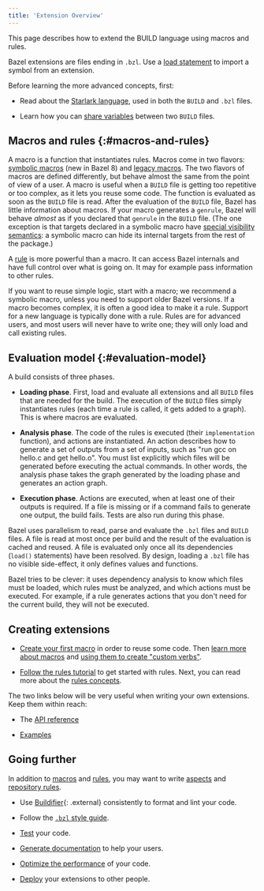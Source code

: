```yaml
---
title: 'Extension Overview'
---
```


<!-- [TOC] -->

This page describes how to extend the BUILD language using macros
and rules.

Bazel extensions are files ending in `.bzl`. Use a
[load statement](/versions/8.4.0/concepts/build-files#load) to import a symbol from an extension.

Before learning the more advanced concepts, first:

* Read about the [Starlark language](/versions/8.4.0/rules/language), used in both the
  `BUILD` and `.bzl` files.

* Learn how you can [share variables](/versions/8.4.0/build/share-variables)
  between two `BUILD` files.

## Macros and rules {:#macros-and-rules}

A macro is a function that instantiates rules. Macros come in two flavors:
[symbolic macros](/versions/8.4.0/extending/macros) (new in Bazel 8) and [legacy
macros](/extending/legacy-macros). The two flavors of macros are defined
differently, but behave almost the same from the point of view of a user. A
macro is useful when a `BUILD` file is getting too repetitive or too complex, as
it lets you reuse some code. The function is evaluated as soon as the `BUILD`
file is read. After the evaluation of the `BUILD` file, Bazel has little
information about macros. If your macro generates a `genrule`, Bazel will
behave *almost* as if you declared that `genrule` in the `BUILD` file. (The one
exception is that targets declared in a symbolic macro have [special visibility
semantics](/extending/macros#visibility): a symbolic macro can hide its internal
targets from the rest of the package.)

A [rule](/versions/8.4.0/extending/rules) is more powerful than a macro. It can access Bazel
internals and have full control over what is going on. It may for example pass
information to other rules.

If you want to reuse simple logic, start with a macro; we recommend a symbolic
macro, unless you need to support older Bazel versions. If a macro becomes
complex, it is often a good idea to make it a rule. Support for a new language
is typically done with a rule. Rules are for advanced users, and most users will
never have to write one; they will only load and call existing rules.

## Evaluation model {:#evaluation-model}

A build consists of three phases.

* **Loading phase**. First, load and evaluate all extensions and all `BUILD`
  files that are needed for the build. The execution of the `BUILD` files simply
  instantiates rules (each time a rule is called, it gets added to a graph).
  This is where macros are evaluated.

* **Analysis phase**. The code of the rules is executed (their `implementation`
  function), and actions are instantiated. An action describes how to generate
  a set of outputs from a set of inputs, such as "run gcc on hello.c and get
  hello.o". You must list explicitly which files will be generated before
  executing the actual commands. In other words, the analysis phase takes
  the graph generated by the loading phase and generates an action graph.

* **Execution phase**. Actions are executed, when at least one of their outputs is
  required. If a file is missing or if a command fails to generate one output,
  the build fails. Tests are also run during this phase.

Bazel uses parallelism to read, parse and evaluate the `.bzl` files and `BUILD`
files. A file is read at most once per build and the result of the evaluation is
cached and reused. A file is evaluated only once all its dependencies (`load()`
statements) have been resolved. By design, loading a `.bzl` file has no visible
side-effect, it only defines values and functions.

Bazel tries to be clever: it uses dependency analysis to know which files must
be loaded, which rules must be analyzed, and which actions must be executed. For
example, if a rule generates actions that you don't need for the current build,
they will not be executed.

## Creating extensions

* [Create your first macro](/versions/8.4.0/rules/macro-tutorial) in order to reuse some code.
  Then [learn more about macros](/versions/8.4.0/extending/macros) and [using them to create
  "custom verbs"](/rules/verbs-tutorial).

* [Follow the rules tutorial](/versions/8.4.0/rules/rules-tutorial) to get started with rules.
  Next, you can read more about the [rules concepts](/versions/8.4.0/extending/rules).

The two links below will be very useful when writing your own extensions. Keep
them within reach:

* The [API reference](/versions/8.4.0/rules/lib)

* [Examples](https://github.com/bazelbuild/examples/tree/master/rules)

## Going further

In addition to [macros](/versions/8.4.0/extending/macros) and [rules](/versions/8.4.0/extending/rules), you
may want to write [aspects](/versions/8.4.0/extending/aspects) and [repository
rules](/extending/repo).

* Use [Buildifier](https://github.com/bazelbuild/buildtools){: .external}
  consistently to format and lint your code.

* Follow the [`.bzl` style guide](/versions/8.4.0/rules/bzl-style).

* [Test](/versions/8.4.0/rules/testing) your code.

* [Generate documentation](https://skydoc.bazel.build/) to help your users.

* [Optimize the performance](/versions/8.4.0/rules/performance) of your code.

* [Deploy](/versions/8.4.0/rules/deploying) your extensions to other people.
